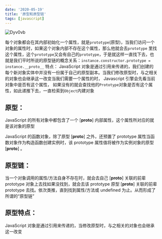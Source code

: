 ```yaml
---
date: '2020-05-19'
title: '原型和原型链'
tags: [javascript]
---
```


![Dyv0vb](https://cdn.jsdelivr.net/gh/funnyPan/pics@master/uPic/Dyv0vb.jpg)

每个对象都会在其内部初始化⼀个属性，就是`prototype`(原型)，当我们访问⼀个对象的属性时，如果这个对象内部不存在这个属性，那么他就会去`prototype` ⾥找这个属性，这个`prototype`⼜会有⾃⼰的`prototype`，于是就这样⼀直找下去，也就是我们平时所说的原型链的概念关系：`instance.constructor.prototype = instance.__proto__` 特点： JavaScript 对象是通过引⽤来传递的，我们创建的每个新对象实体中并没有⼀份属于⾃⼰的原型副本。当我们修改原型时，与之相关的对象也会继承这⼀改变当我们需要⼀个属性的时， Javascript 引擎会先看当前对象中是否有这个属性， 如果没有的就会查找他的`Prototype`对象是否有这个属性，如此递推下去，⼀直检索到`Object`内建对象

## 原型：

JavaScript 的所有对象中都包含了⼀个 [__proto__] 内部属性，这个属性所对应的就是该对象的原型

JavaScript 的函数对象，除了原型 [__proto__] 之外，还预置了 prototype 属性当函数对象作为构造函数创建实例时，该 prototype 属性值将被作为实例对象的原型[__proto__] 。

## 原型链：

当⼀个对象调⽤的属性/⽅法⾃身不存在时，就会去⾃⼰ [__proto__] 关联的前辈 prototype 对象上去找如果没找到，就会去该 prototype 原型 [__proto__] 关联的前辈 prototype 去找。依次类推，直到找到属性/⽅法或 undefined 为⽌。从⽽形成了所谓的“原型链”

## 原型特点：

JavaScript 对象是通过引⽤来传递的，当修改原型时，与之相关的对象也会继承这⼀改变
